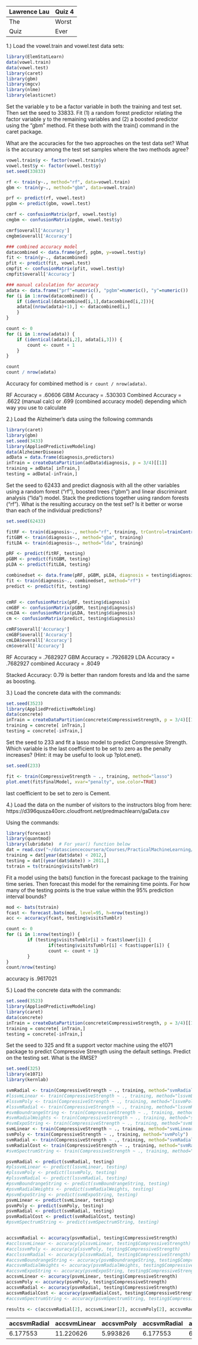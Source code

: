 Lawrence Lau | Quiz 4
-------------| -------------
The          | Worst
Quiz         | Ever




1.) Load the vowel.train and vowel.test data sets:

```r
library(ElemStatLearn)
data(vowel.train)
data(vowel.test)
library(caret)
library(gbm)
library(mgcv)
library(nlme)
library(elasticnet)
```

Set the variable y to be a factor variable in both the training and test set. Then set the seed to 33833. Fit (1) a random forest predictor relating the factor variable y to the remaining variables and (2) a boosted predictor using the "gbm" method. Fit these both with the train() command in the caret package. 

What are the accuracies for the two approaches on the test data set? What is the accuracy among the test set samples where the two methods agree?

```r
vowel.train$y <- factor(vowel.train$y)
vowel.test$y <- factor(vowel.test$y)
set.seed(33833)

rf <- train(y~., method="rf", data=vowel.train)
gbm <- train(y~., method="gbm", data=vowel.train)
```

```r
prf <- predict(rf, vowel.test)
pgbm <- predict(gbm, vowel.test)

cmrf <- confusionMatrix(prf, vowel.test$y)
cmgbm <- confusionMatrix(pgbm, vowel.test$y)

cmrf$overall['Accuracy']
cmgbm$overall['Accuracy']

### combined accuracy model
datacombined <- data.frame(prf, pgbm, y=vowel.test$y)
fit <- train(y~., datacombined)
pfit <- predict(fit, vowel.test)
cmpfit <- confusionMatrix(pfit, vowel.test$y)
cmpfit$overall['Accuracy']


```


```r
### manual calculation for accuracy
adata <- data.frame("prf"=numeric(), "pgbm"=numeric(), "y"=numeric())
for (i in 1:nrow(datacombined)) {
    if (identical(datacombined[i,1],datacombined[i,2])){
    adata[(nrow(adata)+1),] <- datacombined[i,]
    }
}

count <- 0
for (i in 1:nrow(adata)) {
    if (identical(adata[i,2], adata[i,3])) {
        count <- count + 1
    }
}

count
count / nrow(adata)
```

Accuracy for combined method is `r count / nrow(adata)`.

RF Accuracy = .60606 
GBM Accuracy = .530303
Combined Accuracy = .6622 (manual calc) or .699 (combined accuracy model) depending which way you use to calculate

2.)  Load the Alzheimer's data using the following commands

```r
library(caret)
library(gbm)
set.seed(3433)
library(AppliedPredictiveModeling)
data(AlzheimerDisease)
adData = data.frame(diagnosis,predictors)
inTrain = createDataPartition(adData$diagnosis, p = 3/4)[[1]]
training = adData[ inTrain,]
testing = adData[-inTrain,]
```

Set the seed to 62433 and predict diagnosis with all the other variables using a random forest ("rf"), boosted trees ("gbm") and linear discriminant analysis ("lda") model. Stack the predictions together using random forests ("rf"). What is the resulting accuracy on the test set? Is it better or worse than each of the individual predictions?

```r
set.seed(62433)

fitRF <- train(diagnosis~., method="rf", training, trControl=trainControl(number=3))
fitGBM <- train(diagnosis~., method="gbm", training)
fitLDA <- train(diagnosis~., method="lda", training)
```

```r
pRF <- predict(fitRF, testing)
pGBM <- predict(fitGBM, testing)
pLDA <- predict(fitLDA, testing)

combinedset <- data.frame(pRF, pGBM, pLDA, diagnosis = testing$diagnosis)
fit <- train(diagnosis~., combinedset, method="rf")
predict <- predict(fit, testing)


cmRF <- confusionMatrix(pRF, testing$diagnosis)
cmGBF <- confusionMatrix(pGBM, testing$diagnosis)
cmLDA <- confusionMatrix(pLDA, testing$diagnosis)
cm <- confusionMatrix(predict, testing$diagnosis)

cmRF$overall['Accuracy']
cmGBF$overall['Accuracy']
cmLDA$overall['Accuracy']
cm$overall['Accuracy']
```

RF Accuracy = .7682927
GBM Accuracy = .7926829
LDA Accuracy = .7682927
combined Accuracy = .8049

Stacked Accuracy: 0.79 is better than random forests and lda and the same as boosting.

3.)  Load the concrete data with the commands:
```r
set.seed(3523)
library(AppliedPredictiveModeling)
data(concrete)
inTrain = createDataPartition(concrete$CompressiveStrength, p = 3/4)[[1]]
training = concrete[ inTrain,]
testing = concrete[-inTrain,]
```

Set the seed to 233 and fit a lasso model to predict Compressive Strength. Which variable is the last coefficient to be set to zero as the penalty increases? (Hint: it may be useful to look up ?plot.enet).

```r
set.seed(233)

fit <- train(CompressiveStrength ~ ., training, method="lasso")
plot.enet(fit$finalModel, xvar="penalty", use.color=TRUE)
```

last coefficient to be set to zero is Cement.

4.) Load the data on the number of visitors to the instructors blog from here: 
https://d396qusza40orc.cloudfront.net/predmachlearn/gaData.csv

Using the commands:

```r
library(forecast)
library(quantmod)
library(lubridate)  # For year() function below
dat = read.csv("~/datasciencecoursera/Courses/PracticalMachineLearning/gaData.csv")
training = dat[year(dat$date) < 2012,]
testing = dat[(year(dat$date)) > 2011,]
tstrain = ts(training$visitsTumblr)
```

Fit a model using the bats() function in the forecast package to the training time series. Then forecast this model for the remaining time points. For how many of the testing points is the true value within the 95% prediction interval bounds?

```r
mod <- bats(tstrain)
fcast <- forecast.bats(mod, level=95, h=nrow(testing))
acc <- accuracy(fcast, testing$visitsTumblr)

count <- 0
for (i in 1:nrow(testing)) {
        if (testing$visitsTumblr[i] > fcast$lower[i]) {
                if(testing$visitsTumblr[i] < fcast$upper[i]) {
                count <- count + 1}
        }
}
count/nrow(testing)
```

accuracy is .9617021

5.) Load the concrete data with the commands:

```r
set.seed(3523)
library(AppliedPredictiveModeling)
library(caret)
data(concrete)
inTrain = createDataPartition(concrete$CompressiveStrength, p = 3/4)[[1]]
training = concrete[ inTrain,]
testing = concrete[-inTrain,]
```

Set the seed to 325 and fit a support vector machine using the e1071 package to predict Compressive Strength using the default settings. Predict on the testing set. What is the RMSE?

```r
set.seed(325)
library(e1071)
library(kernlab)

svmRadial <- train(CompressiveStrength ~ ., training, method="svmRadial")
#lssvmLinear <- train(CompressiveStrength ~ ., training, method="lssvmLinear")
#lssvmPoly <- train(CompressiveStrength ~ ., training, method="lssvmPoly")
#lssvmRadial <- train(CompressiveStrength ~ ., training, method="lssvmRadial")
#svmBoundrangeString <- train(CompressiveStrength ~ ., training, method="svmBoundrangeString")
#svmRadialWeights <- train(CompressiveStrength ~ ., training, method="svmRadialWeights")
#svmExpoString <- train(CompressiveStrength ~ ., training, method="svmExpoString")
svmLinear <- train(CompressiveStrength ~ ., training, method="svmLinear")
svmPoly <- train(CompressiveStrength ~ ., training, method="svmPoly")
svmRadial <- train(CompressiveStrength ~ ., training, method="svmRadial")
svmRadialCost <- train(CompressiveStrength ~ ., training, method="svmRadialCost")
#svmSpectrumString <- train(CompressiveStrength ~ ., training, method="svmSpectrumString")

psvmRadial <- predict(svmRadial, testing)
#plssvmLinear <- predict(lssvmLinear, testing)
#plssvmPoly <- predict(lssvmPoly, testing)
#plssvmRadial <- predict(lssvmRadial, testing)
#psvmBoundrangeString <- predict(svmBoundrangeString, testing)
#psvmRadialWeights <- predict(svmRadialWeights, testing)
#psvmExpoString <- predict(svmExpoString, testing)
psvmLinear <- predict(svmLinear, testing)
psvmPoly <- predict(svmPoly, testing)
psvmRadial <- predict(svmRadial, testing)
psvmRadialCost <- predict(svmRadialCost, testing)
#psvmSpectrumString <- predict(svmSpectrumString, testing)


accsvmRadial <- accuracy(psvmRadial, testing$CompressiveStrength)
#acclssvmLinear <- accuracy(plssvmLinear, testing$CompressiveStrength)
#acclssvmPoly <- accuracy(plssvmPoly, testing$CompressiveStrength)
#acclssvmRadial <- accuracy(plssvmRadial, testing$CompressiveStrength)
#accsvmBoundrangeString <- accuracy(psvmBoundrangeString, testing$CompressiveStrength)
#accsvmRadialWeights <- accuracy(psvmRadialWeights, testing$CompressiveStrength)
#accsvmExpoString <- accuracy(psvmExpoString, testing$CompressiveStrength)
accsvmLinear <- accuracy(psvmLinear, testing$CompressiveStrength)
accsvmPoly <- accuracy(psvmPoly, testing$CompressiveStrength)
accsvmRadial <- accuracy(psvmRadial, testing$CompressiveStrength)
accsvmRadialCost <- accuracy(psvmRadialCost, testing$CompressiveStrength)
#accsvmSpectrumString <- accuracy(psvmSpectrumString, testing$CompressiveStrength)
```

```r
results <- c(accsvmRadial[2], accsvmLinear[2], accsvmPoly[2], accsvmRadial[2], accsvmRadialCost[2])
```

accsvmRadial | accsvmLinear|  accsvmPoly | accsvmRadial|accsvmRadialCost
-------------|-------------|-------------|-------------|-------------
6.177553     |   11.220626 |   5.993826  |  6.177553   |  6.106515



